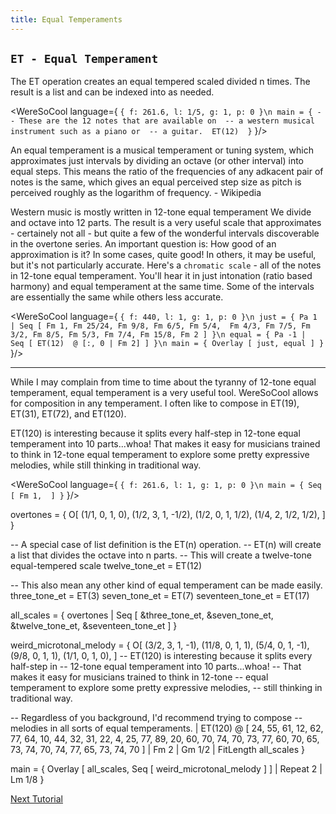 ```yaml
---
title: Equal Temperaments
---
```


## `ET - Equal Temperament` 
The ET operation creates an equal tempered scaled divided n times.
The result is a list and can be indexed into as needed. 

<WereSoCool language={
`{ f: 261.6, l: 1/5, g: 1, p: 0 }\n
main = {
  -- These are the 12 notes that are available on 
  -- a western musical instrument such as a piano or 
  -- a guitar. 
  ET(12) 
}`
}/>

An equal temperament is a musical temperament or tuning system, 
which approximates just intervals by dividing an octave 
(or other interval) into equal steps. 
This means the ratio of the frequencies of any 
adkacent pair of notes is the same, which gives an 
equal perceived step size as pitch is perceived roughly 
as the logarithm of frequency. - Wikipedia

Western music is mostly written in 12-tone equal temperament 
We divide and octave into 12 parts. The result is
a very useful scale that approximates - certainely not all - but 
quite a few of the wonderful intervals discoverable
in the overtone series. An important question is:
How good of an approximation is it? In some cases, quite good!
In others, it may be useful, but it's not particularly accurate. 
Here's a `chromatic scale` - all of the notes in 12-tone equal temperament. You'll hear it in just intonation
(ratio based harmony) and equal temperament at the same time. 
Some of the intervals are essentially the same
while others less accurate. 


<WereSoCool language={
`{ f: 440, l: 1, g: 1, p: 0 }\n
just = {
  Pa 1 |
  Seq [
    Fm 1, Fm 25/24, Fm 9/8, Fm 6/5, Fm 5/4, 
    Fm 4/3, Fm 7/5, Fm 3/2, Fm 8/5,
    Fm 5/3, Fm 7/4, Fm 15/8, Fm 2
  ]
}\n
equal = {
  Pa -1 | 
  Seq [
    ET(12) 
    @ [:, 0 | Fm 2]
  ]
}\n
main = {
  Overlay [
    just,
    equal
  ]
}`
}/>

---

While I may complain from time to time about the tyranny of 12-tone
equal temperament, equal temperament is a very useful tool. 
WereSoCool allows for composition in any temperament. I often like to
compose in ET(19), ET(31), ET(72), and ET(120).

ET(120) is interesting because it splits every half-step in 
12-tone equal temperament into 10 parts...whoa!
That makes it easy for musicians trained to think in 12-tone 
equal temperament to explore some pretty expressive melodies, 
while still thinking in traditional way.

<WereSoCool language={
`{ f: 261.6, l: 1, g: 1, p: 0 }\n
main = {
  Seq [
    Fm 1, 
  ]
}`
}/>


overtones = {
  O[
    (1/1, 0, 1, 0),
    (1/2, 3, 1, -1/2),
    (1/2, 0, 1, 1/2),
    (1/4, 2, 1/2, 1/2),
  ]
}

-- A special case of list definition is the ET(n) operation. 
-- ET(n) will create a list that divides the octave into n parts. 
-- This will create a twelve-tone equal-tempered scale
twelve_tone_et = ET(12)

-- This also mean any other kind of equal temperament can be made easily.
three_tone_et = ET(3)
seven_tone_et = ET(7)
seventeen_tone_et = ET(17)

all_scales = {
  overtones |
  Seq [
    &three_tone_et,
    &seven_tone_et,
    &twelve_tone_et,
    &seventeen_tone_et
  ]
}

weird_microtonal_melody = {
   O[
    (3/2, 3, 1, -1),
    (11/8, 0, 1, 1),
    (5/4, 0, 1, -1),
    (9/8, 0, 1, 1),
    (1/1, 0, 1, 0),
  ]
  -- ET(120) is interesting because it splits every half-step in 
  -- 12-tone equal temperament into 10 parts...whoa!
  -- That makes it easy for musicians trained to think in 12-tone 
  -- equal temperament to explore some pretty expressive melodies, 
  -- still thinking in traditional way.
  
  -- Regardless of you background, I'd recommend trying to compose
  -- melodies in all sorts of equal temperaments. 
  | ET(120) 
    @ [
      24, 55, 61, 12, 62, 77, 64, 10, 44, 32, 
      31, 22, 4, 25, 77, 89, 20, 60, 
      70, 74, 70, 73, 77, 60, 70, 65, 73, 74,
      70, 74, 77, 65, 73, 74, 70
    ]
    | Fm 2 
    | Gm 1/2
    | FitLength all_scales
}

main = {
  Overlay [
    all_scales,
    Seq [
      weird_microtonal_melody
    ]
  ]
  | Repeat 2
  | Lm 1/8
}

[Next Tutorial](/posts/welcome)
